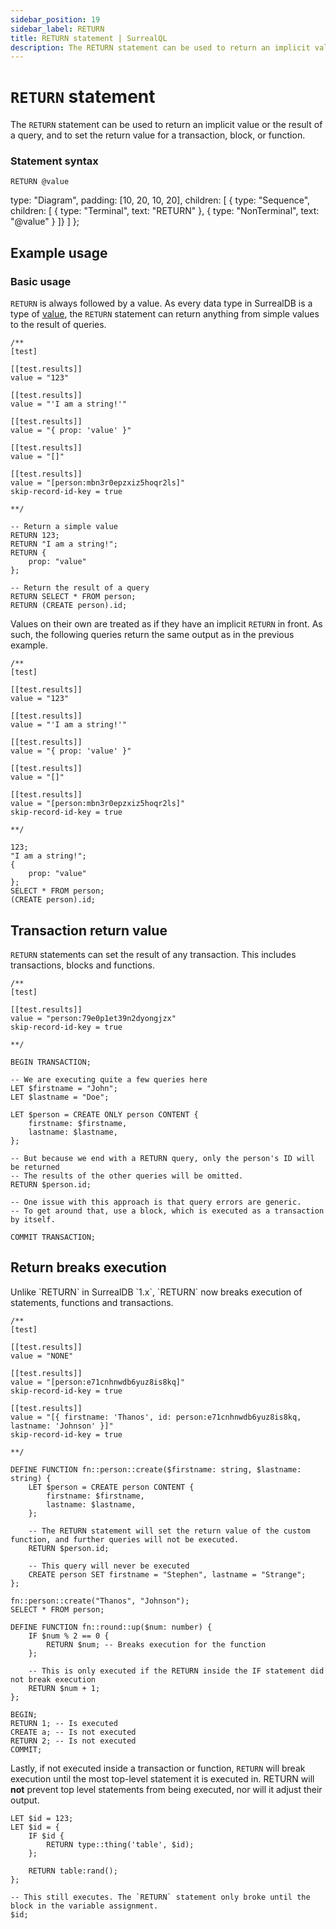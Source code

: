 ```yaml
---
sidebar_position: 19
sidebar_label: RETURN
title: RETURN statement | SurrealQL
description: The RETURN statement can be used to return an implicit value or the result of a query, and to set the return value for a transaction, block or function.
---
```



# `RETURN` statement

The `RETURN` statement can be used to return an implicit value or the result of a query, and to set the return value for a transaction, block, or function.

### Statement syntax

<Tabs syncKey="return-statement">
  <TabItem label="SurrealQL Syntax">

```syntax title="SurrealQL Syntax"
RETURN @value
```

  </TabItem>
  <TabItem label="Railroad Diagram">

  type: "Diagram",
  padding: [10, 20, 10, 20],
  children: [
    { type: "Sequence", children: [
      { type: "Terminal", text: "RETURN" },
      { type: "NonTerminal", text: "@value" }
    ]}
  ]
};

<RailroadDiagram ast={returnAst} className="my-6" />

  </TabItem>
</Tabs>

## Example usage
### Basic usage

`RETURN` is always followed by a value. As every data type in SurrealDB is a type of [value](/docs/surrealql/datamodel/values), the `RETURN` statement can return anything from simple values to the result of queries.

```surql
/**
[test]

[[test.results]]
value = "123"

[[test.results]]
value = "'I am a string!'"

[[test.results]]
value = "{ prop: 'value' }"

[[test.results]]
value = "[]"

[[test.results]]
value = "[person:mbn3r0epzxiz5hoqr2ls]"
skip-record-id-key = true

**/

-- Return a simple value
RETURN 123;
RETURN "I am a string!";
RETURN {
	prop: "value"
};

-- Return the result of a query
RETURN SELECT * FROM person;
RETURN (CREATE person).id;
```

Values on their own are treated as if they have an implicit `RETURN` in front. As such, the following queries return the same output as in the previous example.

```surql
/**
[test]

[[test.results]]
value = "123"

[[test.results]]
value = "'I am a string!'"

[[test.results]]
value = "{ prop: 'value' }"

[[test.results]]
value = "[]"

[[test.results]]
value = "[person:mbn3r0epzxiz5hoqr2ls]"
skip-record-id-key = true

**/

123;
"I am a string!";
{
	prop: "value"
};
SELECT * FROM person;
(CREATE person).id;
```

## Transaction return value

`RETURN` statements can set the result of any transaction. This includes transactions, blocks and functions.

```surql title="Transaction return value"
/**
[test]

[[test.results]]
value = "person:79e0p1et39n2dyongjzx"
skip-record-id-key = true

**/

BEGIN TRANSACTION;

-- We are executing quite a few queries here
LET $firstname = "John";
LET $lastname = "Doe";

LET $person = CREATE ONLY person CONTENT {
	firstname: $firstname,
	lastname: $lastname,
};

-- But because we end with a RETURN query, only the person's ID will be returned
-- The results of the other queries will be omitted.
RETURN $person.id;

-- One issue with this approach is that query errors are generic.
-- To get around that, use a block, which is executed as a transaction by itself.

COMMIT TRANSACTION;
```

## Return breaks execution

<Since v="v2.0.0" />
Unlike `RETURN` in SurrealDB `1.x`, `RETURN` now breaks execution of statements, functions and transactions.

```surql title="Function return value"
/**
[test]

[[test.results]]
value = "NONE"

[[test.results]]
value = "[person:e71cnhnwdb6yuz8is8kq]"
skip-record-id-key = true

[[test.results]]
value = "[{ firstname: 'Thanos', id: person:e71cnhnwdb6yuz8is8kq, lastname: 'Johnson' }]"
skip-record-id-key = true

**/

DEFINE FUNCTION fn::person::create($firstname: string, $lastname: string) {
	LET $person = CREATE person CONTENT {
		firstname: $firstname,
		lastname: $lastname,
	};

	-- The RETURN statement will set the return value of the custom function, and further queries will not be executed.
	RETURN $person.id;

    -- This query will never be executed
    CREATE person SET firstname = "Stephen", lastname = "Strange";
};

fn::person::create("Thanos", "Johnson");
SELECT * FROM person;
```

```surql title="Functions"
DEFINE FUNCTION fn::round::up($num: number) {
    IF $num % 2 == 0 {
        RETURN $num; -- Breaks execution for the function
    };

    -- This is only executed if the RETURN inside the IF statement did not break execution
    RETURN $num + 1;
};
```

```surql title="Transactions"
BEGIN;
RETURN 1; -- Is executed
CREATE a; -- Is not executed
RETURN 2; -- Is not executed
COMMIT;
```

Lastly, if not executed inside a transaction or function, `RETURN` will break execution until the most top-level statement it is executed in. RETURN will **not** prevent top level statements from being executed, nor will it adjust their output.

```surql title="Statements"
LET $id = 123;
LET $id = {
    IF $id {
        RETURN type::thing('table', $id);
    };

    RETURN table:rand();
};

-- This still executes. The `RETURN` statement only broke until the block in the variable assignment.
$id;
```
